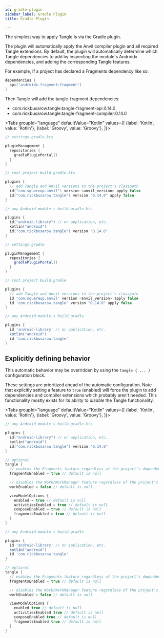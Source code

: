 ```yaml
---
id: gradle-plugin
sidebar_label: Gradle Plugin
title: Gradle Plugin

---
```



The simplest way to apply Tangle is via the Gradle plugin.

The plugin will automatically apply the Anvil compiler plugin and all required Tangle extensions.
By default, the plugin will automatically determine which Tangle dependencies to add by inspecting
the module's Androidx dependencies, and adding the corresponding Tangle features.

For example, if a project has declared a Fragments dependency like so:

```kotlin
dependencies {
  api("androidx.fragment:fragment")
}
```

Then Tangle will add the tangle-fragment dependencies:
- com.rickbusarow.tangle:tangle-fragment-api:0.14.0
- com.rickbusarow.tangle:tangle-fragment-compiler:0.14.0


<Tabs groupId="language"
  defaultValue="Kotlin"
  values={[
    {label: 'Kotlin', value: 'Kotlin'},
    {label: 'Groovy', value: 'Groovy'},
]}>

<TabItem value="Kotlin">

```kotlin
// settings.gradle.kts

pluginManagement {
  repositories {
    gradlePluginPortal()
  }
}
```

```kotlin
// root project build.gradle.kts

plugins {
  // add Tangle and Anvil versions to the project's classpath
  id("com.squareup.anvil") version <anvil_version> apply false
  id("com.rickbusarow.tangle") version "0.14.0" apply false
}
```

```kotlin
// any Android module's build.gradle.kts

plugins {
  id("android-library") // or application, etc.
  kotlin("android")
  id("com.rickbusarow.tangle") version "0.14.0"
}
```

</TabItem>

<TabItem value="Groovy">

```groovy
// settings.gradle

pluginManagement {
  repositories {
    gradlePluginPortal()
  }
}
```

```groovy
// root project build.gradle

plugins {
  // add Tangle and Anvil versions to the project's classpath
  id 'com.squareup.anvil' version <anvil_version> apply false
  id 'com.rickbusarow.tangle' version "0.14.0" apply false
}
```

```groovy
// any Android module's build.gradle

plugins {
  id 'android-library' // or application, etc.
  kotlin("android")
  id 'com.rickbusarow.tangle'
}
```

</TabItem>

</Tabs>

## Explicitly defining behavior

This automatic behavior may be overridden by using the `tangle { ... }` configuration block.

These settings are prioritized ahead of the automatic configuration.  Note that explicitly setting
a feature to `true` (enabled) will force the plugin to add dependencies and compiler extensions
which probably aren't needed.  This functionality mostly exists for its ability to *disable* the
Tangle functionality.

<Tabs groupId="language"
  defaultValue="Kotlin"
  values={[
    {label: 'Kotlin', value: 'Kotlin'},
    {label: 'Groovy', value: 'Groovy'},
]}>

<TabItem value="Kotlin">

```kotlin
// any Android module's build.gradle.kts

plugins {
  id("android-library") // or application, etc.
  kotlin("android")
  id("com.rickbusarow.tangle") version "0.14.0"
}

// optional
tangle {
  // enables the Fragments feature regardless of the project's dependencies
  fragmentsEnabled = true // default is null

  // disables the Work/WorkManager feature regardless of the project's dependencies
  workEnabled = false // default is null

  viewModelOptions {
    enabled = true // default is null
    activitiesEnabled = true // default is null
    composeEnabled = true // default is null
    fragmentsEnabled = true // default is null
  }
}
```

</TabItem>

<TabItem value="Groovy">

```groovy
// any Android module's build.gradle

plugins {
  id 'android-library' // or application, etc.
  kotlin("android")
  id 'com.rickbusarow.tangle'
}

// optional
tangle {
  // enables the Fragments feature regardless of the project's dependencies
  fragmentsEnabled = true // default is null

  // disables the Work/WorkManager feature regardless of the project's dependencies
  workEnabled = false // default is null

  viewModelOptions {
    enabled true // default is null
    activitiesEnabled true // default is null
    composeEnabled true // default is null
    fragmentsEnabled true // default is null
  }
}
```

</TabItem>


</Tabs>

